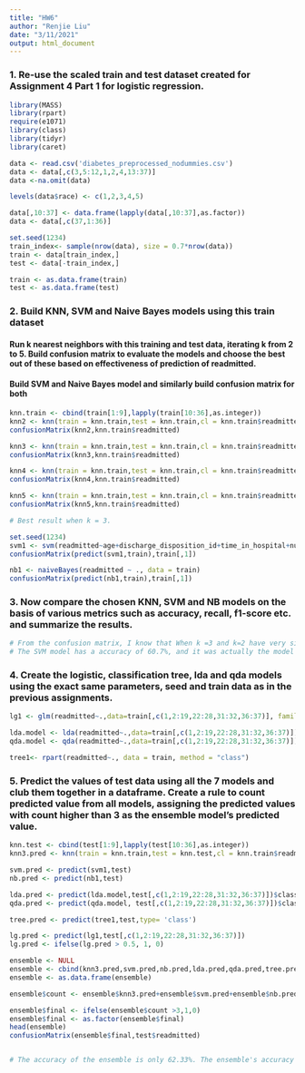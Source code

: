 ```yaml
---
title: "HW6"
author: "Renjie Liu"
date: "3/11/2021"
output: html_document
---
```

### 1. Re-use the scaled train and test dataset created for Assignment 4 Part 1 for logistic regression.
```r
library(MASS)
library(rpart)
require(e1071)
library(class)
library(tidyr)
library(caret)

data <- read.csv('diabetes_preprocessed_nodummies.csv')
data <- data[,c(3,5:12,1,2,4,13:37)]
data <-na.omit(data)

levels(data$race) <- c(1,2,3,4,5)

data[,10:37] <- data.frame(lapply(data[,10:37],as.factor))
data <- data[,c(37,1:36)]
```

```r
set.seed(1234)
train_index<- sample(nrow(data), size = 0.7*nrow(data))
train <- data[train_index,]
test <- data[-train_index,]

train <- as.data.frame(train)
test <- as.data.frame(test)

```

### 2. Build KNN, SVM and Naive Bayes models using this train dataset
#### Run k nearest neighbors with this training and test data, iterating k from 2 to 5. Build confusion matrix to evaluate the models and choose the best out of these based on effectiveness of prediction of readmitted.
#### Build SVM and Naive Bayes model and similarly build confusion matrix for both
```r
knn.train <- cbind(train[1:9],lapply(train[10:36],as.integer))
knn2 <- knn(train = knn.train,test = knn.train,cl = knn.train$readmitted,k=2)
confusionMatrix(knn2,knn.train$readmitted)

knn3 <- knn(train = knn.train,test = knn.train,cl = knn.train$readmitted,k=3)
confusionMatrix(knn3,knn.train$readmitted)

knn4 <- knn(train = knn.train,test = knn.train,cl = knn.train$readmitted,k=4)
confusionMatrix(knn4,knn.train$readmitted)

knn5 <- knn(train = knn.train,test = knn.train,cl = knn.train$readmitted,k=5)
confusionMatrix(knn5,knn.train$readmitted)

# Best result when k = 3.

set.seed(1234)
svm1 <- svm(readmitted~age+discharge_disposition_id+time_in_hospital+num_lab_procedures+num_procedures+num_medications+number_emergency+gender, data =train,kernel="linear")
confusionMatrix(predict(svm1,train),train[,1])

nb1 <- naiveBayes(readmitted ~ ., data = train)
confusionMatrix(predict(nb1,train),train[,1])
```

### 3. Now compare the chosen KNN, SVM and NB models on the basis of various metrics such as accuracy, recall, f1-score etc. and summarize the results.
```r
# From the confusion matrix, I know that When k =3 and k=2 have very similar accuracy. As the K increases more than 3, the accuracy for the model actually decreases. Although the accuracy for k=3 80.9% is higher than the accuracy for the k=2 80.8%, but the recall for k = 2 73.5% is higher than that of k=3 68.7&. 
# The SVM model has a accuracy of 60.7%, and it was actually the model wtih the lowest accuracy among KNN, SVM and Navie Bayes. The Navie Bayes havs an accuracy of 62.7%, slightly higher than the accuracy of SVM. Among the three models, knn with k = 3 has the best accuracy. All of the model's accuracy is higher than the no information rate = 60.3%, and it means that the models are meaningful. 

```

### 4. Create the logistic, classification tree, lda and qda models using the exact same parameters, seed and train data as in the previous assignments.
```r
lg1 <- glm(readmitted~.,data=train[,c(1,2:19,22:28,31:32,36:37)], family = binomial(link = logit))

lda.model <- lda(readmitted~.,data=train[,c(1,2:19,22:28,31:32,36:37)])
qda.model <- qda(readmitted~.,data=train[,c(1,2:19,22:28,31:32,36:37)])

tree1<- rpart(readmitted~., data = train, method = "class")

```


### 5. Predict the values of test data using all the 7 models and club them together in a dataframe. Create a rule to count predicted value from all models, assigning the predicted values with count higher than 3 as the ensemble model's predicted value.
```r
knn.test <- cbind(test[1:9],lapply(test[10:36],as.integer))
knn3.pred <- knn(train = knn.train,test = knn.test,cl = knn.train$readmitted,k=3)

svm.pred <- predict(svm1,test)
nb.pred <- predict(nb1,test)

lda.pred <- predict(lda.model,test[,c(1,2:19,22:28,31:32,36:37)])$class
qda.pred <- predict(qda.model, test[,c(1,2:19,22:28,31:32,36:37)])$class

tree.pred <- predict(tree1,test,type= 'class')

lg.pred <- predict(lg1,test[,c(1,2:19,22:28,31:32,36:37)])
lg.pred <- ifelse(lg.pred > 0.5, 1, 0)

ensemble <- NULL
ensemble <- cbind(knn3.pred,svm.pred,nb.pred,lda.pred,qda.pred,tree.pred,lg.pred )
ensemble <- as.data.frame(ensemble)

ensemble$count <- ensemble$knn3.pred+ensemble$svm.pred+ensemble$nb.pred+ensemble$lda.pred+ensemble$qda.pred+ensemble$tree.pred+ensemble$lg.pred-6

ensemble$final <- ifelse(ensemble$count >3,1,0)
ensemble$final <- as.factor(ensemble$final)
head(ensemble)
confusionMatrix(ensemble$final,test$readmitted)


# The accuracy of the ensemble is only 62.33%. The ensemble's accuracy is higher than the accuracy for the SVM and Navie Bayes, but the accuracy is significantly lower than the accuracy of the knn model. The recall for the ensemble is only 14.8%, significantly lower than that of the knn model. Therefore, the ensemble should not be used to make predictions. Instead, we should use the knn model to make the final predictions. 
```

